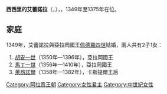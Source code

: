 {{Unreferenced|time=2020-10-01T04:11:21+00:00}}
{{Infobox royalty|consort=yes
| name        = 西西里的艾蕾諾拉
| image       = Tombs of Peter IV of Aragon and Eleanor of Sicily - Monastery of Poblet - Catalonia 2014.JPG
| succession  = 亞拉岡王后
| reign       = 1349年8月27日 — 1375年4月20日
| birth_date  = 1325年
| birth_place = [[西西里|西西里]]
| death_date  = {{death year and age|1375|4|20|1325}}
| death_place = [[萊里達|萊里達]]
| house       = [[巴塞隆納王朝|巴塞隆納王朝]]
| father      = [[皮特羅二世|皮特羅二世]]
| mother      = [[克恩滕的伊莉莎白|克恩滕的伊莉莎白]]
| religion    = [[羅馬天主教|羅馬天主教]]
}}
'''西西里的艾蕾諾拉'''（{{lang-it|Eleonora di Sicilia}}，{{bd|1325年||1375年|4月20日}}），{{le|亞拉岡王后|List of Aragonese consorts}}，1349年至1375年在位。

== 家庭 ==
1349年，艾蕾諾拉與亞拉岡國王[[佩德羅四世_(亞拉岡)|佩德羅四世]]結婚，兩人共有2子1女：
# [[胡安一世_(亞拉岡)|胡安一世]]（1350年—1396年），亞拉岡國王
# [[馬丁一世_(亞拉岡)|馬丁一世]]（1356年—1410年），亞拉岡國王
# [[亞拉岡的萊昂諾爾_(1358-1382)|萊昂諾爾]]（1358年—1382年），卡斯提爾王后

[[Category:阿拉贡王朝|Category:阿拉贡王朝]]
[[Category:女性君主|Category:女性君主]]
[[Category:中世紀女性|Category:中世紀女性]]